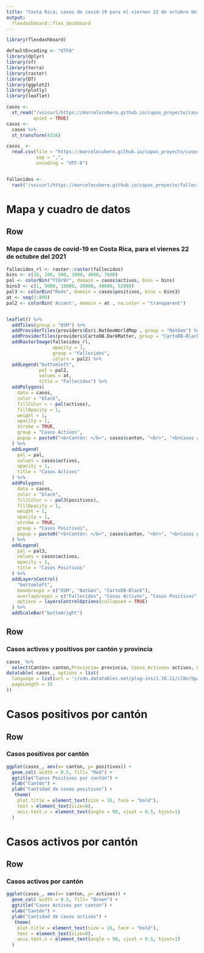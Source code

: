 ```yaml
---
title: "Costa Rica; casos de covid-19 para el viernes 22 de octubre del 2021"
output: 
  flexdashboard::flex_dashboard
---
```


```r
library(flexdashboard)

defaultEncoding <- "UTF8"
library(dplyr)
library(sf)
library(terra)
library(raster)
library(DT)
library(ggplot2)
library(plotly)
library(leaflet)
```

```r
casos <-
  st_read("/vsicurl/https://marcelocubero.github.io/capas_proyecto/casos.geojson",
          quiet = TRUE)
casos <-
  casos %>%
  st_transform(4326)

casos_ <-
  read.csv(file = "https://marcelocubero.github.io/capas_proyecto/casos_.csv",
           sep = ",",
           encoding = "UTF-8")


fallecidos <-
  rast("/vsicurl/https://marcelocubero.github.io/capas_proyecto/fallecidos.tif")

```
Mapa y cuadro de datos
=====================================

Row {data-height=650}
-----------------------------------------------------------------------

### Mapa de casos de covid-19 en Costa Rica, para el viernes 22 de octubre del 2021

```r

fallecidos_rl <- raster::raster(fallecidos)
bins <- c(10, 100, 500, 1000, 4000, 7600)
pal <- colorBin("YlOrBr", domain = casos$activos, bins = bins)
bins3 <- c(1, 5000, 10000, 20000, 40000, 52000)
pal3 <- colorBin("Reds", domain = casos$positivos, bins = bins3)
at <- seq(1:800)
pal2 <- colorBin('Accent', domain = at , na.color = "transparent")


leaflet() %>%
  addTiles(group = "OSM") %>%
  addProviderTiles(providers$Esri.NatGeoWorldMap , group = "NatGeo") %>%
  addProviderTiles(providers$CartoDB.DarkMatter, group = "CartoDB-Black") %>%
  addRasterImage(fallecidos_rl,
                 opacity = 1,
                 group = "Fallecidos",
                 colors = pal2) %>%
  addLegend("bottomleft",
            pal = pal2,
            values = at,
            title = "Fallecidos") %>%
  addPolygons(
    data = casos,
    color = "black",
    fillColor = ~ pal(activos),
    fillOpacity = 1,
    weight = 1,
    opacity = 1,
    stroke = TRUE,
    group = "Casos Activos", 
    popup = paste0("<b>Cantón: </b>", casos$canton, "<br>", "<b>Casos activos: </b>", casos$activos) 
  ) %>%
  addLegend(
    pal = pal,
    values = casos$activos,
    opacity = 1,
    title = "Casos Activos"
  ) %>%
  addPolygons(
    data = casos,
    color = "black",
    fillColor = ~ pal3(positivos),
    fillOpacity = 1,
    weight = 1,
    opacity = 1,
    stroke = TRUE,
    group = "Casos Positivos", 
    popup = paste0("<b>Cantón: </b>", casos$canton, "<br>", "<b>Casos positivos: </b>", casos$positivos )
  ) %>%
  addLegend(
    pal = pal3,
    values = casos$activos,
    opacity = 1,
    title = "Casos Positivos"
  ) %>%
  addLayersControl(
    "bottomleft",
    baseGroups = c("OSM", "NatGeo", "CartoDB-Black"),
    overlayGroups = c("Fallecidos", "Casos Activos", "Casos Positivos" ),
    options = layersControlOptions(collapsed = TRUE)
  ) %>%
  addScaleBar("bottomright")


```
Row {data-height=350}
-------------------------------------
### Casos activos y positivos por cantón y provincia

```r

casos_ %>%
  select(Cantón= canton,Provincia= provincia, Casos_Activos= activos, Casos_Positivos= positivos) %>%
datatable( casos_, options = list(
  language = list(url = '//cdn.datatables.net/plug-ins/1.10.11/i18n/Spanish.json'),
  pageLength = 15
))

```
Casos positivos por cantón {data-orientation=rows}
===================================== 
Row {data-height=650}
-----------------------------------------------------------------------

### Casos positivos por cantón
```r
ggplot(casos_, aes(x= canton, y= positivos)) +
  geom_col( width = 0.5, fill= "Red") +
  ggtitle("Casos Positivos por cantón") +
  xlab("Cantón") +
  ylab("Cantidad de casos positivos") +
   theme(
    plot.title = element_text(size = 16, face = "bold"),
    text = element_text(size=8),
    axis.text.x = element_text(angle = 90, vjust = 0.5, hjust=1)
  ) 
```

Casos activos por cantón {data-orientation=rows}
===================================== 
Row {data-height=650}
-----------------------------------------------------------------------
### Casos activos por cantón

```r


ggplot(casos_, aes(x= canton, y= activos)) +
  geom_col( width = 0.5, fill= "Brown") +
  ggtitle("Casos Activos por cantón") +
  xlab("Cantón") +
  ylab("Cantidad de casos activos") +
   theme(
    plot.title = element_text(size = 16, face = "bold"),
    text = element_text(size=8),
    axis.text.x = element_text(angle = 90, vjust = 0.5, hjust=1)
  )
```
